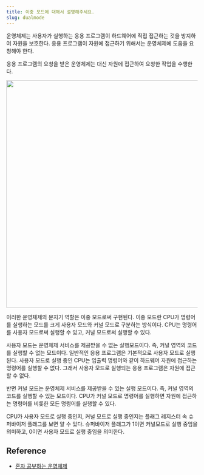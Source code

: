 ```yaml
---
title: 이중 모드에 대해서 설명해주세요.
slug: dualmode
---
```



운영체제는 사용자가 실행하는 응용 프로그램이 하드웨어에 직접 접근하는 것을 방지하여
자원을 보호한다. 응용 프로그램이 자원에 접근하기 위해서는 운영체제에 도움을 요청해야 한다.

응용 프로그램의 요청을 받은 운영체제는 대신 자원에 접근하여 요청한 작업을 수행한다.

<Image
  src="https://user-images.githubusercontent.com/63354527/235037799-0cac55e9-995a-487e-afa8-48ae33db9cf1.png"
  width="600px"
/>

이러한 운영체제의 문지기 역할은 이중 모드로써 구현된다. 이중 모드란 CPU가 명령어를
실행하는 모드를 크게 사용자 모드와 커널 모드로 구분하는 방식이다. CPU는 명령어를
사용자 모드로써 실행할 수 있고, 커널 모드로써 실행할 수 있다.

사용자 모드는 운영체제 서비스를 제공받을 수 없는 실행모드이다. 즉, 커널 영역의 코드를
실행할 수 없는 모드이다. 일반적인 응용 프로그램은 기본적으로 사용자 모드로 실행된다.
사용자 모드로 실행 중인 CPU는 입출력 명령어와 같이 하드웨어 자원에 접근하는 명령어를
실행할 수 없다. 그래서 사용자 모드로 실행되는 응용 프로그램은 자원에 접근할 수 없다.

반면 커널 모드는 운영체제 서비스를 제공받을 수 있는 실행 모드이다. 즉, 커널 영역의 코드를
실행할 수 있는 모드이다. CPU가 커널 모드로 명령어를 실행하면 자원에 접근하는 명령어를 비롯한
모든 명령어를 실행할 수 있다.

CPU가 사용자 모드로 실행 중인지, 커널 모드로 실행 중인지는 플래그 레지스터 속
슈퍼바이저 플래그를 보면 알 수 있다. 슈퍼바이저 플래그가 1이면 커널모드로 실행 중임을 의미하고,
0이면 사용자 모드로 실행 중임을 의미한다.

## Reference

- [혼자 공부하는 운영체제](https://hongong.hanbit.co.kr/%EC%9A%B4%EC%98%81%EC%B2%B4%EC%A0%9C%EB%9E%80-%EC%BB%A4%EB%84%90%EC%9D%98-%EA%B0%9C%EB%85%90-%EC%9D%91%EC%9A%A9-%ED%94%84%EB%A1%9C%EA%B7%B8%EB%9E%A8-%EC%8B%A4%ED%96%89%EC%9D%84-%EC%9C%84%ED%95%9C/)

